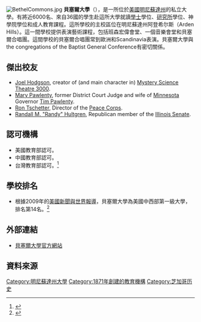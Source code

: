 {{Otheruses|貝塞爾學院|subject=美國明尼蘇達州的[[貝塞爾大學|貝塞爾大學]]|other=位於美國其他州的貝塞爾學院}}

{{Infobox University
| Name =貝塞爾大學
| EnglishName =Bethel University
| SealImage =
| SealInfo =
| Motto =
| Established =1871年
| Type =私立
| President =James (Jay) H. Barnes III, Ed.D.
| Chancellor =
| Location ={{USA}}[[明尼蘇達州|明尼蘇達州]]
| Campus =
| AreaTotal =
| Department =
| Staff = 370
| Faculty =
| Professor =
| Associate Professor =
| Assistant Professor =
| Lecturer =
| Student =
| Undergraduate =2900
| Postgraduate =2696
| Adult education =
| Distance education =
| 4-year technological program =
| 2-year technological program =
| Affiliations =
| Colors = 
| Website =http://www.bethel.edu
}}
[[File:BethelCommons.jpg|thumb]]
'''貝塞爾大學'''（{{lang-en|'''Bethel University'''}}），是一所位於[[美國|美國]][[明尼蘇達州|明尼蘇達州]]的私立大學。有將近6000名、來自36國的學生赴這所大學就讀[[學士|學士]]學位、[[研究所|研究所]]學位、神學院學位和成人教育課程。這所學校的主校區位在明尼蘇達州阿登希尔斯（Arden Hills）。這一間學校提供表演藝術課程，包括班森宏偉會堂、一個音樂會堂和貝塞爾合唱團。這間學校的貝塞爾合唱團常到歐洲和Scandinavia表演。貝塞爾大學與the congregations of the Baptist General Conference有密切關係。

== 傑出校友 ==
*[[Joel_Hodgson|Joel Hodgson]], creator of (and main character in) [[Mystery_Science_Theatre_3000|Mystery Science Theatre 3000]].
*[[Mary_Pawlenty|Mary Pawlenty]], former District Court Judge and wife of [[Minnesota|Minnesota]] Governor [[Tim_Pawlenty|Tim Pawlenty]].
*[[Ron_Tschetter|Ron Tschetter]], Director of the [[Peace_Corps|Peace Corps]].
*[[Randall_M._"Randy"_Hultgren|Randall M. "Randy" Hultgren]], Republican member of the [[Illinois_Senate|Illinois Senate]].

== 認可機構 ==
*美國教育部認可。
*中國教育部認可。
*台灣教育部認可。<ref>{{cite web |url=http://www.ustudy.org.tw/USACOLLEGE/college/MN.htm |title=存档副本 |accessdate=2009-11-13 |deadurl=yes |archiveurl=https://web.archive.org/web/20081022224201/http://www.ustudy.org.tw/USACOLLEGE/college/MN.htm |archivedate=2008-10-22 }}</ref>

== 學校排名 ==
*根據2009年的[[美國新聞與世界報導|美國新聞與世界報導]]，貝塞爾大學為美國中西部第一級大學，排名第14名。<ref>{{Cite web |url=http://colleges.usnews.rankingsandreviews.com/best-colleges/st.-paul-mn/bethel-st-paul-9058/@@Academics_overview.html |title=存档副本 |access-date=2009-09-11 |archive-date=2009-11-21 |archive-url=https://web.archive.org/web/20091121124445/http://colleges.usnews.rankingsandreviews.com/best-colleges/st.-paul-mn/bethel-st-paul-9058/@@Academics_overview.html |dead-url=no }}</ref>

== 外部連結 ==
*[http://www.bethel.edu 貝塞爾大學官方網站]{{Wayback|url=http://www.bethel.edu/ |date=20010417161928 }}

== 資料來源 ==
{{reflist}}

{{School-stub}}
{{DEFAULTSORT:Bethel University}}
[[Category:明尼蘇達州大學|Category:明尼蘇達州大學]]
[[Category:1871年創建的教育機構|Category:1871年創建的教育機構]]
[[Category:芝加哥历史|Category:芝加哥历史]]